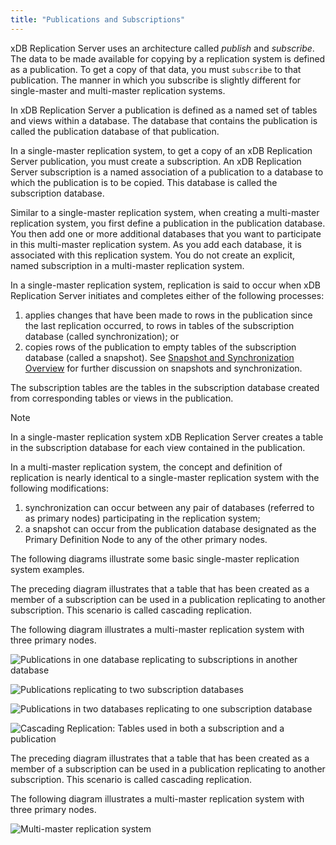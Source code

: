 ```yaml
---
title: "Publications and Subscriptions"
---
```


<div id="publications_and_subscriptions" class="registered_link"></div>


xDB Replication Server uses an architecture called *publish* and *subscribe*. The data to be made available for copying by a replication system is defined as a publication. To get a copy of that data, you must `subscribe` to that publication. The manner in which you subscribe is slightly different for single-master and multi-master replication systems.

In xDB Replication Server a publication is defined as a named set of tables and views within a database. The database that contains the publication is called the publication database of that publication.

In a single-master replication system, to get a copy of an xDB Replication Server publication, you must create a subscription. An xDB Replication Server subscription is a named association of a publication to a database to which the publication is to be copied. This database is called the subscription database.

Similar to a single-master replication system, when creating a multi-master replication system, you first define a publication in the publication database. You then add one or more additional databases that you want to participate in this multi-master replication system. As you add each database, it is associated with this replication system. You do not create an explicit, named subscription in a multi-master replication system.

In a single-master replication system, replication is said to occur when xDB Replication Server initiates and completes either of the following processes:

1.  applies changes that have been made to rows in the publication since the last replication occurred, to rows in tables of the subscription database (called synchronization); or
2.  copies rows of the publication to empty tables of the subscription database (called a snapshot). See [Snapshot and Synchronization Overview](../../02_overview/02_replication_concepts_and_definitions/#snapshot_and_synchronous) for further discussion on snapshots and synchronization.

The subscription tables are the tables in the subscription database created from corresponding tables or views in the publication.

<div class="note">

<div class="title">

Note

</div>

In a single-master replication system xDB Replication Server creates a table in the subscription database for each view contained in the publication.

</div>

In a multi-master replication system, the concept and definition of replication is nearly identical to a single-master replication system with the following modifications:

1.  synchronization can occur between any pair of databases (referred to as primary nodes) participating in the replication system;
2.  a snapshot can occur from the publication database designated as the Primary Definition Node to any of the other primary nodes.

The following diagrams illustrate some basic single-master replication system examples.

The preceding diagram illustrates that a table that has been created as a member of a subscription can be used in a publication replicating to another subscription. This scenario is called cascading replication.

The following diagram illustrates a multi-master replication system with three primary nodes.

![Publications in one database replicating to subscriptions in another database](/../../images/image3.png)

![Publications replicating to two subscription databases](/../../images/image4.png)

![*Publications in two databases replicating to one subscription database*](/../../images/image5.png)

![*Cascading Replication: Tables used in both a subscription and a publication*](/../../images/image6.png)

The preceding diagram illustrates that a table that has been created as a member of a subscription can be used in a publication replicating to another subscription. This scenario is called cascading replication.

The following diagram illustrates a multi-master replication system with three primary nodes.

![*Multi-master replication system*](/../../images/image7.png)
